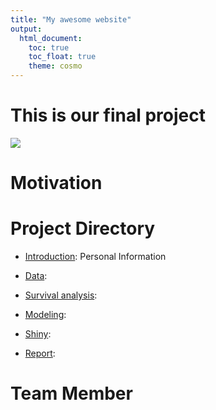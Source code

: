 ```yaml
---
title: "My awesome website"
output: 
  html_document:
    toc: true
    toc_float: true
    theme: cosmo
---
```


# This is our final project

![](images/homepage.jpg)

# Motivation

# Project Directory

* [Introduction](Introduction.html): Personal Information

* [Data](Data.html):

* [Survival analysis](Survival_analysis.html):

* [Modeling](Modeling.html):

* [Shiny]():

* [Report](Project-report.html): 

# Team Member